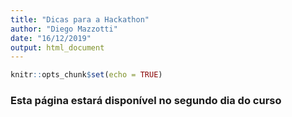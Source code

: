 ```yaml
---
title: "Dicas para a Hackathon"
author: "Diego Mazzotti"
date: "16/12/2019"
output: html_document
---
```


```r
knitr::opts_chunk$set(echo = TRUE)
```

### Esta página estará disponível no segundo dia do curso



